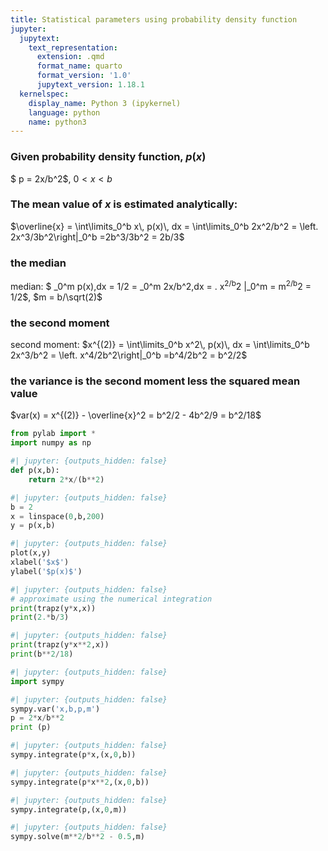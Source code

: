 ```yaml
---
title: Statistical parameters using probability density function
jupyter:
  jupytext:
    text_representation:
      extension: .qmd
      format_name: quarto
      format_version: '1.0'
      jupytext_version: 1.18.1
  kernelspec:
    display_name: Python 3 (ipykernel)
    language: python
    name: python3
---
```


### Given probability density function, $p(x)$

$ p = 2x/b^2$, $0 < x < b$

### The mean value of $x$ is estimated analytically:
$\overline{x} = \int\limits_0^b x\, p(x)\, dx = \int\limits_0^b 2x^2/b^2 = \left. 2x^3/3b^2\right|_0^b =2b^3/3b^2 = 2b/3$


### the median
median: $ \int\limits_0^m p(x)\,dx = 1/2 = \int\limits_0^m 2x/b^2\,dx = \left. x^2/b^2 \right|_0^m = m^2/b^2 = 1/2$, $m = b/\sqrt(2)$

### the second moment
second moment: $x^{(2)} = \int\limits_0^b x^2\, p(x)\, dx = \int\limits_0^b 2x^3/b^2 = \left. x^4/2b^2\right|_0^b =b^4/2b^2 = b^2/2$

### the variance is the second moment less the squared mean value
$var(x) = x^{(2)} - \overline{x}^2 = b^2/2 - 4b^2/9 = b^2/18$



```python
from pylab import *
import numpy as np
```

```python
#| jupyter: {outputs_hidden: false}
def p(x,b):
    return 2*x/(b**2)
```

```python
#| jupyter: {outputs_hidden: false}
b = 2
x = linspace(0,b,200)
y = p(x,b) 
```

```python
#| jupyter: {outputs_hidden: false}
plot(x,y)
xlabel('$x$')
ylabel('$p(x)$')
```

```python
#| jupyter: {outputs_hidden: false}
# approximate using the numerical integration
print(trapz(y*x,x))
print(2.*b/3)
```

```python
#| jupyter: {outputs_hidden: false}
print(trapz(y*x**2,x))
print(b**2/18)
```

```python
#| jupyter: {outputs_hidden: false}
import sympy
```

```python
#| jupyter: {outputs_hidden: false}
sympy.var('x,b,p,m')
p = 2*x/b**2
print (p)
```

```python
#| jupyter: {outputs_hidden: false}
sympy.integrate(p*x,(x,0,b))
```

```python
#| jupyter: {outputs_hidden: false}
sympy.integrate(p*x**2,(x,0,b))
```

```python
#| jupyter: {outputs_hidden: false}
sympy.integrate(p,(x,0,m))
```

```python
#| jupyter: {outputs_hidden: false}
sympy.solve(m**2/b**2 - 0.5,m)
```

